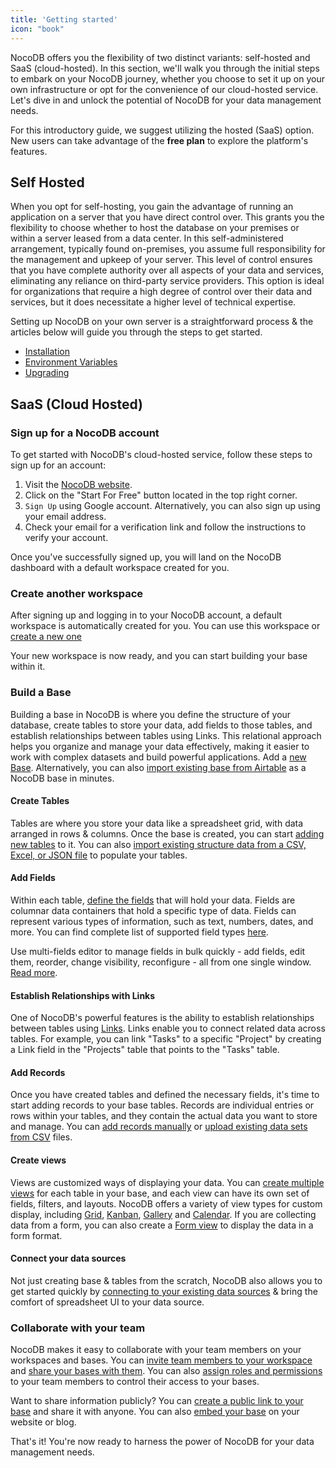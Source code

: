 ```yaml
---
title: 'Getting started'
icon: "book"
---
```



NocoDB offers you the flexibility of two distinct variants: self-hosted and SaaS (cloud-hosted). In this section, we'll walk you through the initial steps to embark on your NocoDB journey, whether you choose to set it up on your own infrastructure or opt for the convenience of our cloud-hosted service. Let's dive in and unlock the potential of NocoDB for your data management needs.


<Callout type="tip"> For this introductory guide, we suggest utilizing the hosted (SaaS) option. New users can take advantage of the **free plan** to explore the platform's features.</Callout>

## Self Hosted

When you opt for self-hosting, you gain the advantage of running an application on a server that you have direct control over. This grants you the flexibility to choose whether to host the database on your premises or within a server leased from a data center. In this self-administered arrangement, typically found on-premises, you assume full responsibility for the management and upkeep of your server. This level of control ensures that you have complete authority over all aspects of your data and services, eliminating any reliance on third-party service providers. This option is ideal for organizations that require a high degree of control over their data and services, but it does necessitate a higher level of technical expertise.

Setting up NocoDB on your own server is a straightforward process & the articles below will guide you through the steps to get started.

- [Installation](/docs/self-hosting/installation/auto-upstall)
- [Environment Variables](/docs/self-hosting/environment-variables)
- [Upgrading](/docs/self-hosting/upgrading)


## SaaS (Cloud Hosted)


### Sign up for a NocoDB account

To get started with NocoDB's cloud-hosted service, follow these steps to sign up for an account:

1. Visit the [NocoDB website](https://www.nocodb.com).
2. Click on the "Start For Free" button located in the top right corner.
3. `Sign Up` using Google account. Alternatively, you can also sign up using your email address.
4. Check your email for a verification link and follow the instructions to verify your account.

Once you've successfully signed up, you will land on the NocoDB dashboard with a default workspace created for you.

### Create another workspace

After signing up and logging in to your NocoDB account, a default workspace is automatically created for you. You can use this workspace or [create a new one](/docs/product-docs/workspaces/create-workspace)

Your new workspace is now ready, and you can start building your base within it.

### Build a Base

Building a base in NocoDB is where you define the structure of your database, create tables to store your data, add fields to those tables, and establish relationships between tables using Links. This relational approach helps you organize and manage your data effectively, making it easier to work with complex datasets and build powerful applications. Add a [new Base](/docs/product-docs/bases/create-base). Alternatively, you can also [import existing base from Airtable](/docs/product-docs/bases/import-base-from-airtable) as a NocoDB base in minutes.

#### Create Tables

Tables are where you store your data like a spreadsheet grid, with data arranged in rows & columns. Once the base is created, you can start [adding new tables](/docs/product-docs/tables/create-table) to it. You can also [import existing structure data from a CSV, Excel, or JSON file](/docs/product-docs/tables/create-table-via-import) to populate your tables.

#### Add Fields

Within each table, [define the fields](/docs/product-docs/fields) that will hold your data. Fields are columnar data containers that hold a specific type of data. Fields can represent various types of information, such as text, numbers, dates, and more. You can find complete list of supported field types [here](/docs/product-docs/fields).

Use multi-fields editor to manage fields in bulk quickly - add fields, edit them, reorder, change visibility, reconfigure - all from one single window. [Read more](/docs/product-docs/fields/multi-fields-editor).

#### Establish Relationships with Links

One of NocoDB's powerful features is the ability to establish relationships between tables using [Links](/docs/product-docs/fields/field-types/links-based/links). Links enable you to connect related data across tables. For example, you can link "Tasks" to a specific "Project" by creating a Link field in the "Projects" table that points to the "Tasks" table.

#### Add Records

Once you have created tables and defined the necessary fields, it's time to start adding records to your base tables. Records are individual entries or rows within your tables, and they contain the actual data you want to store and manage. You can [add records manually](/docs/product-docs/records/create-record) or [upload existing data sets from CSV](/docs/product-docs/tables/import-data-into-existing-table) files.

#### Create views

Views are customized ways of displaying your data. You can [create multiple views](/docs/product-docs/views/create-view) for each table in your base, and each view can have its own set of fields, filters, and layouts. NocoDB offers a variety of view types for custom display, including [Grid](/docs/product-docs/views/view-types/grid), [Kanban](/docs/product-docs/views/view-types/kanban), [Gallery](/docs/product-docs/views/view-types/gallery) and [Calendar](/docs/product-docs/views/view-types/calendar). If you are collecting data from a form, you can also create a [Form view](/docs/product-docs/views/view-types/form) to display the data in a form format.

#### Connect your data sources

Not just creating base & tables from the scratch, NocoDB also allows you to get started quickly by [connecting to your existing data sources](/docs/product-docs/data-sources) & bring the comfort of spreadsheet UI to your data source.

### Collaborate with your team

NocoDB makes it easy to collaborate with your team members on your workspaces and bases. You can [invite team members to your workspace](/docs/product-docs/collaboration/workspace-collaboration) and [share your bases with them](/docs/product-docs/collaboration/base-collaboration). You can also [assign roles and permissions](/docs/product-docs/roles-and-permissions) to your team members to control their access to your bases.

Want to share information publicly? You can [create a public link to your base](/docs/product-docs/collaboration/share-base) and share it with anyone. You can also [embed your base](/docs/product-docs/collaboration/share-base#embeddable-frame) on your website or blog.

That's it! You're now ready to harness the power of NocoDB for your data management needs.



